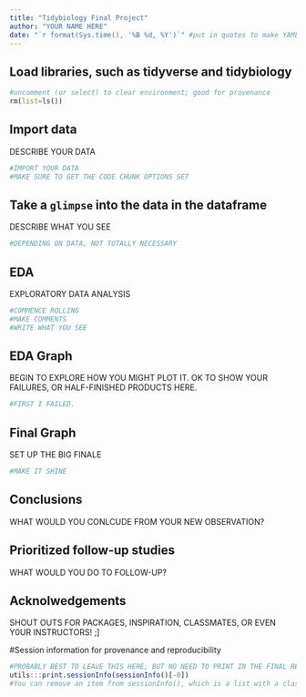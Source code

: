 ```yaml
---
title: "Tidybiology Final Project"
author: "YOUR NAME HERE"
date: "`r format(Sys.time(), '%B %d, %Y')`" #put in quotes to make YAML recognize it
---
```

## Load libraries, such as tidyverse and tidybiology
```r

#uncomment (or select) to clear environment; good for provenance
rm(list=ls()) 
```

## Import data
DESCRIBE YOUR DATA
```r
#IMPORT YOUR DATA
#MAKE SURE TO GET THE CODE CHUNK OPTIONS SET
```

## Take a `glimpse` into the data in the dataframe
DESCRIBE WHAT YOU SEE
```r
#DEPENDING ON DATA, NOT TOTALLY NECESSARY
```
## EDA
EXPLORATORY DATA ANALYSIS
```r
#COMMENCE ROLLING
#MAKE COMMENTS
#WRITE WHAT YOU SEE
```

## EDA Graph  
BEGIN TO EXPLORE HOW YOU MIGHT PLOT IT. OK TO SHOW YOUR FAILURES, OR HALF-FINISHED PRODUCTS HERE.
```r
#FIRST I FAILED. 
```
  
## Final Graph
SET UP THE BIG FINALE
```r
#MAKE IT SHINE
```

## Conclusions
WHAT WOULD YOU CONLCUDE FROM YOUR NEW OBSERVATION?
  
## Prioritized follow-up studies
WHAT WOULD YOU DO TO FOLLOW-UP?

## Acknolwedgements
SHOUT OUTS FOR PACKAGES, INSPIRATION, CLASSMATES, OR EVEN Y0UR INSTRUCTORS! ;]

#Session information for provenance and reproducibility
```r
#PROBABLY BEST TO LEAVE THIS HERE, BUT NO NEED TO PRINT IN THE FINAL REPORT.
utils:::print.sessionInfo(sessionInfo()[-8]) 
#You can remove an item from sessionInfo(), which is a list with a class attribute, by printing the resulting object omitting one of the list items (omitted list of packages installed, but not loaded)
```

